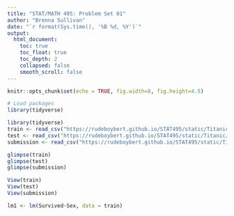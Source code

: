 ```yaml
---
title: "STAT/MATH 495: Problem Set 01"
author: "Brenna Sullivan"
date: "`r format(Sys.time(), '%B %d, %Y')`"
output:
  html_document:
    toc: true
    toc_float: true
    toc_depth: 2
    collapsed: false
    smooth_scroll: false
---
```


```r
knitr::opts_chunk$set(echo = TRUE, fig.width=8, fig.height=4.5)

# Load packages
library(tidyverse)
```


```r
library(tidyverse)
train <- read_csv("https://rudeboybert.github.io/STAT495/static/Titanic/train.csv")
test <- read_csv("https://rudeboybert.github.io/STAT495/static/Titanic/test.csv")
submission <- read_csv("https://rudeboybert.github.io/STAT495/static/Titanic/gender_submission.csv")

glimpse(train)
glimpse(test)
glimpse(submission)

View(train)
View(test)
View(submission)

lm1 <- lm(Survived~Sex, data = train)
```
